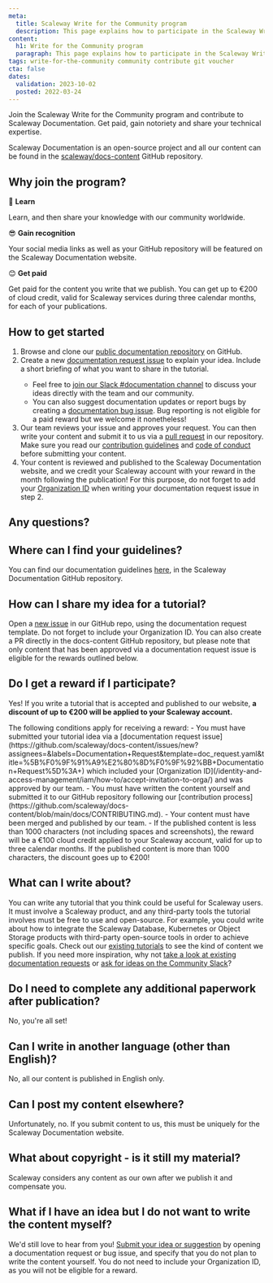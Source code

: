 ```yaml
---
meta:
  title: Scaleway Write for the Community program
  description: This page explains how to participate in the Scaleway Write for the Community program.
content:
  h1: Write for the Community program
  paragraph: This page explains how to participate in the Scaleway Write for the Community program.
tags: write-for-the-community community contribute git voucher
cta: false
dates:
  validation: 2023-10-02
  posted: 2022-03-24
---
```


<Lightbox src="scaleway-write-for-community-2x.webp" alt="" size="large" hero />

Join the Scaleway Write for the Community program and contribute to Scaleway Documentation. Get paid, gain notoriety and share your technical expertise. 

Scaleway Documentation is an open-source project and all our content can be found in the [scaleway/docs-content](https://github.com/scaleway/docs-content/) GitHub repository. 

## Why join the program?

🙆 **Learn**

Learn, and then share your knowledge with our community worldwide.

😎 **Gain recognition**

Your social media links as well as your GitHub repository will be featured on the Scaleway Documentation website.

😊 **Get paid**

Get paid for the content you write that we publish. You can get up to €200 of cloud credit, valid for Scaleway services during three calendar months, for each of your publications.

## How to get started

1. Browse and clone our [public documentation repository](https://github.com/scaleway/docs-content/blob/main/docs/CONTRIBUTING.md/#use-repository-locally) on GitHub.
2. Create a new [documentation request issue](https://github.com/scaleway/docs-content/issues/new?assignees=&labels=Documentation+Request&template=doc_request.yaml&title=%5B%F0%9F%91%A9%E2%80%8D%F0%9F%92%BB+Documentation+Request%5D%3A+) to explain your idea. Include a short briefing of what you want to share in the tutorial.
    <Message type="tip">
      - Feel free to [join our Slack #documentation channel](https://scaleway-community.slack.com/archives/C01J2BT8TGX) to discuss your ideas directly with the team and our community. 
      - You can also suggest documentation updates or report bugs by creating a [documentation bug issue](https://github.com/scaleway/docs-content/issues/new?assignees=&labels=Documentation+Bug&template=doc_bug.yaml&title=%5B%F0%9F%90%9E+Documentation+Bug%5D%3A+). Bug reporting is not eligible for a paid reward but we welcome it nonetheless!
    </Message>
3. Our team reviews your issue and approves your request. You can then write your content and submit it to us via a [pull request](https://github.com/scaleway/docs-content/pulls) in our repository.
    <Message type="important">
      Make sure you read our [contribution guidelines](https://github.com/scaleway/docs-content/blob/854cc72797d4103d0475f35f977f32339d6e94f5/docs/CONTRIBUTING.md) and [code of conduct](https://github.com/scaleway/docs-content/blob/854cc72797d4103d0475f35f977f32339d6e94f5/docs/CODE_OF_CONDUCT.md) before submitting your content. 
    </Message>
4. Your content is reviewed and published to the Scaleway Documentation website, and we credit your Scaleway account with your reward in the month following the publication! For this purpose, do not forget to add your [Organization ID](/identity-and-access-management/iam/concepts/#organization-id) when writing your documentation request issue in step 2.

## Any questions?

  ## Where can I find your guidelines?

  You can find our documentation guidelines [here](https://github.com/scaleway/docs-content/blob/854cc72797d4103d0475f35f977f32339d6e94f5/docs/CONTRIBUTING.md), in the Scaleway Documentation GitHub repository.


  ## How can I share my idea for a tutorial?

  Open a [new issue](https://github.com/scaleway/docs-content/issues/new?assignees=&labels=Documentation+Request&template=doc_request.yaml&title=%5B%F0%9F%91%A9%E2%80%8D%F0%9F%92%BB+Documentation+Request%5D%3A+) in our GitHub repo, using the documentation request template. Do not forget to include your Organization ID. You can also create a PR directly in the docs-content GitHub repository, but please note that only content that has been approved via a documentation request issue is eligible for the rewards outlined below.

  ## Do I get a reward if I participate?

  Yes! If you write a tutorial that is accepted and published to our website, **a discount of up to €200 will be applied to your Scaleway account.** 

  <Message type="note">
    The following conditions apply for receiving a reward:
    - You must have submitted your tutorial idea via a [documentation request issue](https://github.com/scaleway/docs-content/issues/new?assignees=&labels=Documentation+Request&template=doc_request.yaml&title=%5B%F0%9F%91%A9%E2%80%8D%F0%9F%92%BB+Documentation+Request%5D%3A+) which included your [Organization ID](/identity-and-access-management/iam/how-to/accept-invitation-to-orga/) and was approved by our team.
    - You must have written the content yourself and submitted it to our GitHub repository following our [contribution process](https://github.com/scaleway/docs-content/blob/main/docs/CONTRIBUTING.md).
    - Your content must have been merged and published by our team.
    - If the published content is less than 1000 characters (not including spaces and screenshots), the reward will be a €100 cloud credit applied to your Scaleway account, valid for up to three calendar months. If the published content is more than 1000 characters, the discount goes up to €200!
  </Message>

  ## What can I write about?

  You can write any tutorial that you think could be useful for Scaleway users. It must involve a Scaleway product, and any third-party tools the tutorial involves must be free to use and open-source. For example, you could write about how to integrate the Scaleway Database, Kubernetes or Object Storage products with third-party open-source tools in order to achieve specific goals. Check out our [existing tutorials](https://www.scaleway.com/en/docs/tutorials/) to see the kind of content we publish. If you need more inspiration, why not [take a look at existing documentation requests](https://github.com/scaleway/docs-content/issues) or [ask for ideas on the Community Slack](https://scaleway-community.slack.com/archives/C01J2BT8TGX)?

  ## Do I need to complete any additional paperwork after publication?

  No, you're all set!

  ## Can I write in another language (other than English)?

  No, all our content is published in English only.

  ## Can I post my content elsewhere?

  Unfortunately, no. If you submit content to us, this must be uniquely for the Scaleway Documentation website.

  ## What about copyright - is it still my material?

  Scaleway considers any content as our own after we publish it and compensate you.

  ## What if I have an idea but I do not want to write the content myself?

  We'd still love to hear from you! [Submit your idea or suggestion](https://github.com/scaleway/docs-content/issues/new/choose) by opening a documentation request or bug issue, and specify that you do not plan to write the content yourself. You do not need to include your Organization ID, as you will not be eligible for a reward.